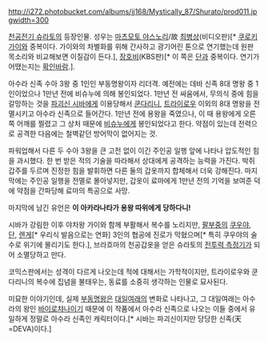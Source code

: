 http://i272.photobucket.com/albums/jj168/Mystically_87/Shurato/prod011.jpgwidth=300

[[천공전기 슈라토]]의 등장인물. 성우는 [[마츠모토 야스노리]]/故 [[최병상]](비디오판)[* [[쿠로키 가이]]와 중복이다. 가이와의 차별화를 위해 간사하고 광기어린 톤으로 연기했는데 원판 목소리와 비교해보면 이질감이 든다.], [[장호비]](KBS판)[* 이 쪽은 [[단(천공전기 슈라토)|단]]과 중복이다. 연기가 어땠는지는 [[확인바람]].].

아수라 신족 수아 3왕 중 1인인 부동명왕이자 리더격. 예전에는 데바 신족 8대 명왕 중 1인이었으나 1만년 전에 비슈누에 의해 봉인되었다. 1만년 전 싸움에서, 무의식 중에 힘을 갈망하는 것을 [[파괴신 시바]]에게 이용당해서 [[쿤다리니(천공전기 슈라토)|쿤다리니]], [[트라이로우]] 이외의 8대 명왕을 전멸시키고 아수라 신족으로 들어간다. 1만년 전에 용왕을 죽였으나, 이 때 용왕에게 오른쪽 어깨를 찔렸고 그 상처 때문에 [[비슈누]]에게 봉인되었다고 한다. 약점이 있는데 전력으로 공격한 다음에는 철벽같던 방어막이 없어지는 것. 

파워업해서 다른 두 수아 3왕을 큰 고전 없이 이긴 주인공 일행 앞에 나타나 압도적인 힘을 과시했다. 한 번 받은 적의 기술을 따라해서 상대에게 공격하는 능력을 가진다. 박쥐 갑주를 두르며 진정한 힘을 발휘하면 다른 둘의 갑옷까지 합체해서 더욱 강해진다. 마지막에는 주인공 일행을 전멸로 몰아넣지만, 갑옷이 료마에게 1만년 전의 기억을 보여준 덕에 약점을 간파당해 료마의 특공으로 사망.

마지막에 남긴 유언은 '''이 아카라나타가 용왕 따위에게 당하다니!'''

시바가 강림한 이후 야차왕 가이와 함께 부활해서 복수를 노리지만, [[팔부중]]의 [[쿠우야]], [[단]], [[렌게]][* 우리식 발음으로는 연화] 3인의 협공에 진로가 막혔으며[* 특히 쿠우야의 술수로 위기에 몰리기도 한다.], 브라흐마의 천공갑옷을 얻은 슈라토의 [[전투력 측정기]]가 되어 소멸당하고 만다.

코믹스판에서는 성격이 다르게 나오는데 적에 대해서는 가학적이지만, 트라이로우와 쿤다리니의 복수에 집념을 불태우는, 동료를 소중히 생각하는 인물로 묘사된다.

미묘한 이야기인데, 실제 [[부동명왕]]은 [[대일여래]]의 변화로 나타나고, 그 대일여래는 아수라의 왕인 [[바이로챠나]]이기 때문에 이 작품에서 아수라 신족으로 나오는 이들 중에서 유일하게 정말로 아수라 신족인 캐릭터이다.[* 시바는 파괴신이지만 당당한 신족(天=DEVA)이다.]

